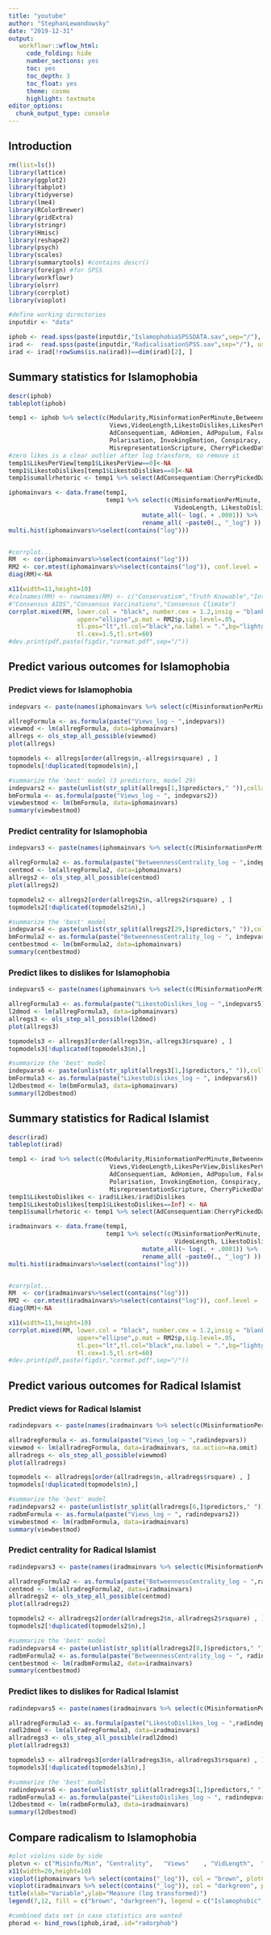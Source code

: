 ```yaml
---
title: "youtube"
author: "StephanLewandowsky"
date: "2019-12-31"
output: 
   workflowr::wflow_html:
     code_folding: hide
     number_sections: yes
     toc: yes
     toc_depth: 3
     toc_float: yes
     theme: cosmo
     highlight: textmate
editor_options:
  chunk_output_type: console
---
```


## Introduction

```r
rm(list=ls())
library(lattice)
library(ggplot2)
library(tabplot)
library(tidyverse)
library(lme4)
library(RColorBrewer)
library(gridExtra)
library(stringr)
library(Hmisc)
library(reshape2)
library(psych)
library(scales)
library(summarytools) #contains descr()
library(foreign) #for SPSS
library(workflowr)
library(olsrr)
library(corrplot)
library(vioplot)

#define working directories
inputdir <- "data"

iphob <- read.spss(paste(inputdir,"IslamophobiaSPSSDATA.sav",sep="/"), use.value.labels = TRUE, to.data.frame = TRUE)
irad <-  read.spss(paste(inputdir,"RadicalisationSPSS.sav",sep="/"), use.value.labels = TRUE, to.data.frame = TRUE)
irad <- irad[!rowSums(is.na(irad))==dim(irad)[2], ]
```

## Summary statistics for Islamophobia
```r
descr(iphob)
tableplot(iphob)

temp1 <- iphob %>% select(c(Modularity,MisinformationPerMinute,BetweennessCentrality,
                            Views,VideoLength,LikestoDislikes,LikesPerView,DislikesPerView,
                            AdConsequentiam, AdHomien, AdPopulum, FalseCause, HastyGeneralisations,
                            Polarisation, InvokingEmotion, Conspiracy, Trolling, DeflectingBlame,
                            MisrepresentationScripture, CherryPickedData)) 
#zero likes is a clear outlier after log transform, so remove it
temp1$LikesPerView[temp1$LikesPerView==0]<-NA
temp1$LikestoDislikes[temp1$LikestoDislikes==0]<-NA
temp1$sumallrhetoric <- temp1 %>% select(AdConsequentiam:CherryPickedData) %>% apply(.,1,sum)

iphomainvars <- data.frame(temp1,
                           temp1 %>% select(c(MisinformationPerMinute, BetweennessCentrality, Views,
                                              VideoLength, LikestoDislikes ,LikesPerView, DislikesPerView, sumallrhetoric)) %>% 
                                     mutate_all(~ log(. + .0001)) %>%
                                     rename_all( ~paste0(., "_log") ))
multi.hist(iphomainvars%>%select(contains("log")))


#corrplot...
RM  <- cor(iphomainvars%>%select(contains("log")))
RM2 <- cor.mtest(iphomainvars%>%select(contains("log")), conf.level = .95)
diag(RM)<-NA

x11(width=11,height=10)
#colnames(RM) <- rownames(RM) <- c("Conservatism","Truth Knowable","Intuitive","Conspiracism","Need for Chaos","Knowledge Source",
#"Consensus AIDS","Consensus Vaccinations","Consensus Climate")
corrplot.mixed(RM, lower.col = "black", number.cex = 1.2,insig = "blank",
                   upper="ellipse",p.mat = RM2$p,sig.level=.05,
                   tl.pos="lt",tl.col="black",na.label = ".",bg="lightgray",
                   tl.cex=1.5,tl.srt=60)
#dev.print(pdf,paste(figdir,"cormat.pdf",sep="/"))


```
## Predict various outcomes for Islamophobia

### Predict views for Islamophobia
```r

indepvars <- paste(names(iphomainvars %>% select(c(MisinformationPerMinute_log:DislikesPerView_log,sumallrhetoric_log)) %>% select(-Views_log)),collapse=" + ")

allregFormula <- as.formula(paste("Views_log ~ ",indepvars))
viewmod <- lm(allregFormula, data=iphomainvars)
allregs <- ols_step_all_possible(viewmod)
plot(allregs)

topmodels <- allregs[order(allregs$n,-allregs$rsquare) , ]
topmodels[!duplicated(topmodels$n),]

#summarize the 'best' model (3 predictors, model 29)
indepvars2 <- paste(unlist(str_split(allregs[1,]$predictors," ")),collapse=" + ")
bmFormula <- as.formula(paste("Views_log ~ ", indepvars2))
viewbestmod <- lm(bmFormula, data=iphomainvars)
summary(viewbestmod)

```

### Predict centrality for Islamophobia
```r

indepvars3 <- paste(names(iphomainvars %>% select(c(MisinformationPerMinute_log:DislikesPerView_log,sumallrhetoric_log)) %>% select(-BetweennessCentrality_log)),collapse=" + ")

allregFormula2 <- as.formula(paste("BetweennessCentrality_log ~ ",indepvars3))
centmod <- lm(allregFormula2, data=iphomainvars)
allregs2 <- ols_step_all_possible(centmod)
plot(allregs2)

topmodels2 <- allregs2[order(allregs2$n,-allregs2$rsquare) , ]
topmodels2[!duplicated(topmodels2$n),]

#summarize the 'best' model
indepvars4 <- paste(unlist(str_split(allregs2[29,]$predictors," ")),collapse=" + ")
bmFormula2 <- as.formula(paste("BetweennessCentrality_log ~ ", indepvars4))
centbestmod <- lm(bmFormula2, data=iphomainvars)
summary(centbestmod)

```

### Predict likes to dislikes for Islamophobia
```r

indepvars5 <- paste(names(iphomainvars %>% select(c(MisinformationPerMinute_log:VideoLength_log,sumallrhetoric_log))),collapse=" + ")

allregFormula3 <- as.formula(paste("LikestoDislikes_log ~ ",indepvars5))
l2dmod <- lm(allregFormula3, data=iphomainvars)
allregs3 <- ols_step_all_possible(l2dmod)
plot(allregs3)

topmodels3 <- allregs3[order(allregs3$n,-allregs3$rsquare) , ]
topmodels3[!duplicated(topmodels3$n),]

#summarize the 'best' model
indepvars6 <- paste(unlist(str_split(allregs3[1,]$predictors," ")),collapse=" + ")
bmFormula3 <- as.formula(paste("LikestoDislikes_log ~ ", indepvars6))
l2dbestmod <- lm(bmFormula3, data=iphomainvars)
summary(l2dbestmod)

```


## Summary statistics for Radical Islamist
```r
descr(irad)
tableplot(irad)

temp1 <- irad %>% select(c(Modularity,MisinformationPerMinute,BetweennessCentrality,
                            Views,VideoLength,LikesPerView,DislikesPerView,
                            AdConsequentiam, AdHomien, AdPopulum, FalseCause, 
                            Polarisation, InvokingEmotion, Conspiracy, Trolling, DeflectingBlame,
                            MisrepresentationScripture, CherryPickedData)) 
temp1$LikestoDislikes <- irad$Likes/irad$Dislikes
temp1$LikestoDislikes[temp1$LikestoDislikes==Inf] <- NA
temp1$sumallrhetoric <- temp1 %>% select(AdConsequentiam:CherryPickedData) %>% apply(.,1,sum)

iradmainvars <- data.frame(temp1,
                           temp1 %>% select(c(MisinformationPerMinute, BetweennessCentrality, Views,
                                              VideoLength, LikestoDislikes ,LikesPerView, DislikesPerView, sumallrhetoric)) %>% 
                                     mutate_all(~ log(. + .0001)) %>%
                                     rename_all( ~paste0(., "_log") ))
multi.hist(iradmainvars%>%select(contains("log")))


#corrplot...
RM  <- cor(iradmainvars%>%select(contains("log")))
RM2 <- cor.mtest(iradmainvars%>%select(contains("log")), conf.level = .95)
diag(RM)<-NA

x11(width=11,height=10)
corrplot.mixed(RM, lower.col = "black", number.cex = 1.2,insig = "blank",
                   upper="ellipse",p.mat = RM2$p,sig.level=.05,
                   tl.pos="lt",tl.col="black",na.label = ".",bg="lightgray",
                   tl.cex=1.5,tl.srt=60)
#dev.print(pdf,paste(figdir,"cormat.pdf",sep="/"))


```
## Predict various outcomes for Radical Islamist

### Predict views for Radical Islamist
```r

radindepvars <- paste(names(iradmainvars %>% select(c(MisinformationPerMinute_log: LikestoDislikes_log,sumallrhetoric_log)) %>% select(-Views_log)),collapse=" + ")

allradregFormula <- as.formula(paste("Views_log ~ ",radindepvars))
viewmod <- lm(allradregFormula, data=iradmainvars, na.action=na.omit)
allradregs <- ols_step_all_possible(viewmod)
plot(allradregs)

topmodels <- allradregs[order(allradregs$n,-allradregs$rsquare) , ]
topmodels[!duplicated(topmodels$n),]

#summarize the 'best' model 
radindepvars2 <- paste(unlist(str_split(allradregs[6,]$predictors," ")),collapse=" + ")
radbmFormula <- as.formula(paste("Views_log ~ ", radindepvars2))
viewbestmod <- lm(radbmFormula, data=iradmainvars)
summary(viewbestmod)

```

### Predict centrality for Radical Islamist
```r

radindepvars3 <- paste(names(iradmainvars %>% select(c(MisinformationPerMinute_log:DislikesPerView_log,sumallrhetoric_log)) %>% select(-BetweennessCentrality_log)),collapse=" + ")

allradregFormula2 <- as.formula(paste("BetweennessCentrality_log ~ ",radindepvars3))
centmod <- lm(allradregFormula2, data=iradmainvars)
allradregs2 <- ols_step_all_possible(centmod)
plot(allradregs2)

topmodels2 <- allradregs2[order(allradregs2$n,-allradregs2$rsquare) , ]
topmodels2[!duplicated(topmodels2$n),]

#summarize the 'best' model
radindepvars4 <- paste(unlist(str_split(allradregs2[8,]$predictors," ")),collapse=" + ")
radbmFormula2 <- as.formula(paste("BetweennessCentrality_log ~ ", radindepvars4))
centbestmod <- lm(radbmFormula2, data=iradmainvars)
summary(centbestmod)

```

### Predict likes to dislikes for Radical Islamist
```r

radindepvars5 <- paste(names(iradmainvars %>% select(c(MisinformationPerMinute_log:VideoLength_log,sumallrhetoric_log))),collapse=" + ")

allradregFormula3 <- as.formula(paste("LikestoDislikes_log ~ ",radindepvars5))
radl2dmod <- lm(allradregFormula3, data=iradmainvars)
allradregs3 <- ols_step_all_possible(radl2dmod)
plot(allradregs3)

topmodels3 <- allradregs3[order(allradregs3$n,-allradregs3$rsquare) , ]
topmodels3[!duplicated(topmodels3$n),]

#summarize the 'best' model
radindepvars6 <- paste(unlist(str_split(allradregs3[1,]$predictors," ")),collapse=" + ")
radbmFormula3 <- as.formula(paste("LikestoDislikes_log ~ ", radindepvars6))
l2dbestmod <- lm(radbmFormula3, data=iradmainvars)
summary(l2dbestmod)

```

## Compare radicalism to Islamophobia
```r
#plot violins side by side
plotvn <- c("Misinfo/Min", "Centrality",   "Views"    , "VidLength",  "Like2Dislike",   "Likes/View",  "Dislikes/View", "SumRhetoric" )
x11(width=20,height=10)
vioplot(iphomainvars %>% select(contains("_log")), col = "brown", plotCentre = "line", side = "right",las=1,names=plotvn)
vioplot(iradmainvars %>% select(contains("_log")), col = "darkgreen", plotCentre = "line", side = "left", add = T)
title(xlab="Variable",ylab="Measure (log transformed)")
legend(7,12, fill = c("brown", "darkgreen"), legend = c("Islamophobic", "Islamist"), title = "Type of video")

#combined data set in case statistics are wanted
phorad <- bind_rows(iphob,irad,.id="radorphob")



```


